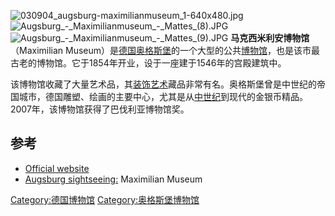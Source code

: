 [[File:030904_augsburg-maximilianmuseum_1-640x480.jpg|right]]
[[File:Augsburg_-_Maximilianmuseum_-_Mattes_(8).JPG|right]]
[[File:Augsburg_-_Maximilianmuseum_-_Mattes_(9).JPG|right]]
'''马克西米利安博物馆'''（Maximilian Museum）是[[德国|德国]][[奥格斯堡|奥格斯堡]]的一个大型的公共[[博物馆|博物馆]]，也是该市最古老的博物馆。它于1854年开业，设于一座建于1546年的宫殿建筑中。

该博物馆收藏了大量艺术品，其[[装饰艺术|装饰艺术]]藏品非常有名。奥格斯堡曾是中世纪的帝国城市，德国雕塑、绘画的主要中心，尤其是从[[中世纪|中世纪]]到现代的金银币精品。
2007年，该博物馆获得了巴伐利亚博物馆奖。

==参考==
* [http://www.kunstsammlungen-museen.augsburg.de/index.php?id=20131 Official website] {{Wayback|url=http://www.kunstsammlungen-museen.augsburg.de/index.php?id=20131 |date=20180208041913 }}
* [https://web.archive.org/web/20120524044504/http://www.augsburg.de/index.php?id=12444 Augsburg sightseeing:] Maximilian Museum
{{coord|48.3678|10.8967|type:landmark_region:DE|display=title}}
[[Category:德国博物馆|Category:德国博物馆]]
[[Category:奥格斯堡博物馆|Category:奥格斯堡博物馆]]